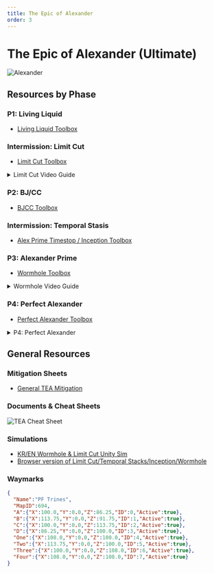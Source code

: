 ```yaml
---
title: The Epic of Alexander
order: 3
---
```


# The Epic of Alexander (Ultimate)

![Alexander](/images/thumbnails/ultimate/Alexander.png)

## Resources by Phase

### P1: Living Liquid

- [Living Liquid Toolbox](https://ff14.toolboxgaming.space/?id=725383877116761&preview=1)

### Intermission: Limit Cut

- [Limit Cut Toolbox](https://ff14.toolboxgaming.space/?id=803293127441961&preview=1)

<details>
<summary> Limit Cut Video Guide</summary>

<YouTube videoId="r3PODekimO0" />
<Callout > 
Even though the video mentions LPDU, it also follows NA PF strats!
</Callout>
</details>

### P2: BJ/CC

- [BJCC  Toolbox](https://ff14.toolboxgaming.space/?id=492297437831961&preview=1)

### Intermission: Temporal Stasis

- [Alex Prime Timestop / Inception Toolbox](https://ff14.toolboxgaming.space/?id=860745463802461&preview=1)

### P3: Alexander Prime
- [Wormhole Toolbox](https://ff14.toolboxgaming.space/?id=537197026169861&preview=1)

<details>
<summary>Wormhole Video Guide</summary>

<YouTube videoId="yAstTj6LMdA" />
<Callout > 
Even though the video mentions LPDU, it also follows NA PF strats!
</Callout>
</details>

### P4: Perfect Alexander

- [Perfect Alexander Toolbox](https://ff14.toolboxgaming.space/?id=170875560147661&preview=1)

<details>
<summary>P4: Perfect Alexander</summary>

<YouTube videoId="fiXZRgAOCHw" />
</details>

## General Resources

### Mitigation Sheets

- [General TEA Mitigation](https://docs.google.com/spreadsheets/d/1A58RflNeNq9mesuvSEcQzIvQ3MwOGyvPRi5khNACrc8/edit#gid=1511755464)

### Documents & Cheat Sheets

![TEA Cheat Sheet](/images/ultimates/tea/TEACheatSheet.png)

### Simulations

- [KR/EN Wormhole & Limit Cut Unity Sim](https://github.com/naurffxiv/assets/tree/main/Simulators)
- [Browser version of Limit Cut/Temporal Stacks/Inception/Wormhole](https://dangermomentum.itch.io/1256-sim)

### Waymarks

```json
{
  "Name":"PF Trines",
  "MapID":694,
  "A":{"X":100.0,"Y":0.0,"Z":86.25,"ID":0,"Active":true},
  "B":{"X":113.75,"Y":0.0,"Z":91.75,"ID":1,"Active":true},
  "C":{"X":100.0,"Y":0.0,"Z":113.75,"ID":2,"Active":true},
  "D":{"X":86.25,"Y":0.0,"Z":100.0,"ID":3,"Active":true},
  "One":{"X":108.0,"Y":0.0,"Z":100.0,"ID":4,"Active":true},
  "Two":{"X":113.75,"Y":0.0,"Z":100.0,"ID":5,"Active":true},
  "Three":{"X":100.0,"Y":0.0,"Z":108.0,"ID":6,"Active":true},
  "Four":{"X":108.0,"Y":0.0,"Z":108.0,"ID":7,"Active":true}
}
```